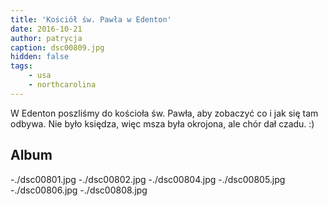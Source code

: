 ```yaml
---
title: 'Kościół św. Pawła w Edenton'
date: 2016-10-21
author: patrycja
caption: dsc00809.jpg
hidden: false
tags: 
    - usa
    - northcarolina
---
```


W Edenton poszliśmy do kościoła św. Pawła, aby zobaczyć co i jak się tam odbywa. Nie było księdza, więc msza była okrojona, ale chór dał czadu. :) 

## Album

<grid columns="2">
  -./dsc00801.jpg -./dsc00802.jpg -./dsc00804.jpg -./dsc00805.jpg
  -./dsc00806.jpg -./dsc00808.jpg
</grid>
